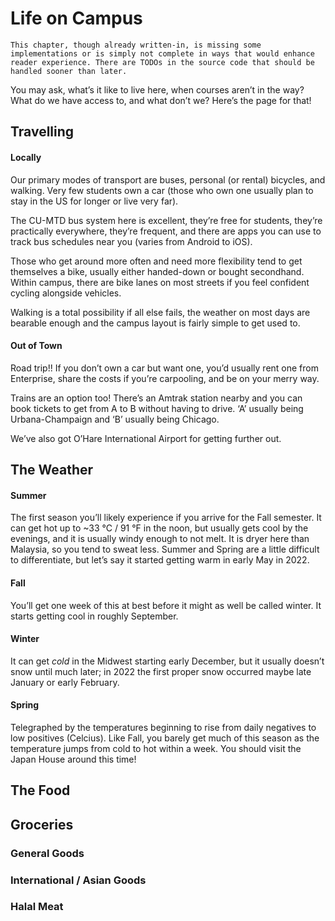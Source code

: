 # Life on Campus

`This chapter, though already written-in, is missing some implementations or is simply not complete in ways that would enhance reader experience. There are TODOs in the source code that should be handled sooner than later.`

You may ask, what's it like to live here, when courses aren't in the way? What do we have access to, and what don't we? Here's the page for that!

## Travelling

#### Locally {-}

<!-- TODO: Link MTD, Apps -->

Our primary modes of transport are buses, personal (or rental) bicycles, and walking. Very few students own a car (those who own one usually plan to stay in the US for longer or live very far).

The CU-MTD bus system here is excellent, they're free for students, they're practically everywhere, they're frequent, and there are apps you can use to track bus schedules near you (varies from Android to iOS).

Those who get around more often and need more flexibility tend to get themselves a bike, usually either handed-down or bought secondhand. Within campus, there are bike lanes on most streets if you feel confident cycling alongside vehicles.

Walking is a total possibility if all else fails, the weather on most days are bearable enough and the campus layout is fairly simple to get used to.

#### Out of Town {-}

<!-- TODO: Link Enterprise, offer alternatives -->

Road trip!! If you don't own a car but want one, you'd usually rent one from Enterprise, share the costs if you're carpooling, and be on your merry way. 

Trains are an option too! There's an Amtrak station nearby and you can book tickets to get from A to B without having to drive. 'A' usually being Urbana-Champaign and 'B' usually being Chicago.

We've also got O'Hare International Airport for getting further out.


## The Weather

#### Summer {-}

<!-- TODO: Link to Japan House -->

The first season you'll likely experience if you arrive for the Fall semester. It can get hot up to ~33 °C / 91 °F in the noon, but usually gets cool by the evenings, and it is usually windy enough to not melt. It is dryer here than Malaysia, so you tend to sweat less. Summer and Spring are a little difficult to differentiate, but let's say it started getting warm in early May in 2022.

#### Fall {-}

You'll get one week of this at best before it might as well be called winter. It starts getting cool in roughly September.

#### Winter {-}

It can get _cold_ in the Midwest starting early December, but it usually doesn't snow until much later; in 2022 the first proper snow occurred maybe late January or early February.

#### Spring {-}

Telegraphed by the temperatures beginning to rise from daily negatives to low positives (Celcius). Like Fall, you barely get much of this season as the temperature jumps from cold to hot within a week. You should visit the Japan House around this time!

## The Food

## Groceries

### General Goods

### International / Asian Goods

### Halal Meat
